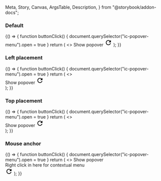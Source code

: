   Meta,
  Story,
  Canvas,
  ArgsTable,
  Description,
} from "@storybook/addon-docs";

<Meta title="React Components/Popover menu" component={IcPopoverMenu} />

<Description markdown={readme} />
<Description markdown={menuItemReadme} />
<Description markdown={menuGroupReadme} />

### Default

<Canvas>
  <Story name="Default">
    {() => {
        function buttonClick() {
            document.querySelector("ic-popover-menu").open = true
        }
        return (
            <>
                <IcButton id="button-1" onClick={buttonClick}>Show popover</IcButton>
                <IcPopoverMenu anchor="button-1" aria-label="popover">
                    <IcMenuItem label="Copy code" disabled />
                    <IcMenuGroup label="View">
                        <IcMenuItem label="Zoom in" keyboardShortcut="Cmd+" />
                        <IcMenuItem label="Zoom out" keyboardShortcut="Cmd-" />
                    </IcMenuGroup>
                    <IcMenuItem label="Actions" submenuTriggerFor="abc" />
                </IcPopoverMenu>
                <IcPopoverMenu submenuId="abc">
                    <IcMenuItem label="Edit" />
                    <IcMenuItem label="Find" submenuTriggerFor="abc123" />
                    <IcMenuItem label="Delete" variant="destructive"/>
                </IcPopoverMenu>
                <IcPopoverMenu submenuId="abc123">
                    <IcMenuItem label="Search the web" description="This will search the web to find the thing you are looking for." />
                    <IcMenuItem label="Find..." />
                    <IcMenuItem label="Find icons">
                        <svg
                            slot="icon"
                            xmlns="http://www.w3.org/2000/svg"
                            height="24px"
                            viewBox="0 0 24 24"
                            width="24px"
                        >
                            <path d="M0 0h24v24H0V0z" fill="none" />
                            <path
                            d="M17.65 6.35C16.2 4.9 14.21 4 12 4c-4.42 0-7.99 3.58-7.99 8s3.57 8 7.99 8c3.73 0 6.84-2.55 7.73-6h-2.08c-.82 2.33-3.04 4-5.65 4-3.31 0-6-2.69-6-6s2.69-6 6-6c1.66 0 3.14.69 4.22 1.78L13 11h7V4l-2.35 2.35z"
                            />
                        </svg>
                    </IcMenuItem>
                    <IcMenuItem label="Show found results" variant="toggle"/>
                </IcPopoverMenu>
            </>
        );
    }}
  </Story>
</Canvas>

### Left placement

<Canvas>
  <Story name="Left placement">
    {() => {
        function buttonClick() {
            document.querySelector("ic-popover-menu").open = true
        }
        return (
            <>
                <div  style={{marginLeft: "1000px"}}>
                    <IcButton id="button-1" onClick={buttonClick}>Show popover</IcButton>
                    <IcPopoverMenu anchor="button-1" aria-label="popover">
                        <IcMenuItem label="Copy code" disabled />
                        <IcMenuGroup label="View">
                            <IcMenuItem label="Zoom in" keyboardShortcut="Cmd+" />
                            <IcMenuItem label="Zoom out" keyboardShortcut="Cmd-" />
                        </IcMenuGroup>
                        <IcMenuItem label="Actions" submenuTriggerFor="abc" />
                    </IcPopoverMenu>
                    <IcPopoverMenu submenuId="abc">
                        <IcMenuItem label="Edit" />
                        <IcMenuItem label="Find" submenuTriggerFor="abc123" />
                        <IcMenuItem label="Delete" variant="destructive"/>
                    </IcPopoverMenu>
                    <IcPopoverMenu submenuId="abc123">
                        <IcMenuItem label="Search the web" description="This will search the web to find the thing you are looking for." />
                        <IcMenuItem label="Find..." />
                        <IcMenuItem label="Find icons">
                            <svg
                                slot="icon"
                                xmlns="http://www.w3.org/2000/svg"
                                height="24px"
                                viewBox="0 0 24 24"
                                width="24px"
                            >
                                <path d="M0 0h24v24H0V0z" fill="none" />
                                <path
                                d="M17.65 6.35C16.2 4.9 14.21 4 12 4c-4.42 0-7.99 3.58-7.99 8s3.57 8 7.99 8c3.73 0 6.84-2.55 7.73-6h-2.08c-.82 2.33-3.04 4-5.65 4-3.31 0-6-2.69-6-6s2.69-6 6-6c1.66 0 3.14.69 4.22 1.78L13 11h7V4l-2.35 2.35z"
                                />
                            </svg>
                        </IcMenuItem>
                        <IcMenuItem label="Show found results" variant="toggle"/>
                    </IcPopoverMenu>
                </div>
            </>
        );
    }}  
  </Story>
</Canvas>

### Top placement

<Canvas>
  <Story name="Top placement">
    {() => {
        function buttonClick() {
            document.querySelector("ic-popover-menu").open = true
        }
        return (
            <>
                <div  style={{marginTop: "540px"}}>
                    <IcButton id="button-1" onClick={buttonClick}>Show popover</IcButton>
                    <IcPopoverMenu anchor="button-1" aria-label="popover">
                        <IcMenuItem label="Copy code" disabled />
                        <IcMenuGroup label="View">
                            <IcMenuItem label="Zoom in" keyboardShortcut="Cmd+" />
                            <IcMenuItem label="Zoom out" keyboardShortcut="Cmd-" />
                        </IcMenuGroup>
                        <IcMenuItem label="Actions" submenuTriggerFor="abc" />
                    </IcPopoverMenu>
                    <IcPopoverMenu submenuId="abc">
                        <IcMenuItem label="Edit" />
                        <IcMenuItem label="Find" submenuTriggerFor="abc123" />
                        <IcMenuItem label="Delete" variant="destructive"/>
                    </IcPopoverMenu>
                    <IcPopoverMenu submenuId="abc123">
                        <IcMenuItem label="Search the web" description="This will search the web to find the thing you are looking for." />
                        <IcMenuItem label="Find..." />
                        <IcMenuItem label="Find icons">
                            <svg
                                slot="icon"
                                xmlns="http://www.w3.org/2000/svg"
                                height="24px"
                                viewBox="0 0 24 24"
                                width="24px"
                            >
                                <path d="M0 0h24v24H0V0z" fill="none" />
                                <path
                                d="M17.65 6.35C16.2 4.9 14.21 4 12 4c-4.42 0-7.99 3.58-7.99 8s3.57 8 7.99 8c3.73 0 6.84-2.55 7.73-6h-2.08c-.82 2.33-3.04 4-5.65 4-3.31 0-6-2.69-6-6s2.69-6 6-6c1.66 0 3.14.69 4.22 1.78L13 11h7V4l-2.35 2.35z"
                                />
                            </svg>
                        </IcMenuItem>
                        <IcMenuItem label="Show found results" variant="toggle"/>
                    </IcPopoverMenu>
                </div>
            </>
        );
    }}
  </Story>
</Canvas>

### Mouse anchor

<Canvas>
  <Story name="Mouse anchor">
    {() => {
        function buttonClick() {
            document.querySelector("ic-popover-menu").open = true
        }
        return (
            <>
                <IcButton id="button-1" onClick={buttonClick}>Show popover</IcButton>
                <div id="contextual-area" style={{margin: '40px', width: '650px', height: '450px', backgroundColor: 'lightgreen', border: '2px solid green'}}>    
                    <div style={{textAlign: 'center', margin: '20px'}}>Right click in here for contextual menu</div>    
                </div>
                <IcPopoverMenu anchor="button-1" click-event-ele="contextual-area" open-on-mouse-event-button-press aria-label="popover">
                    <IcMenuItem label="Copy code" disabled />
                    <IcMenuGroup label="View">
                        <IcMenuItem label="Zoom in" keyboardShortcut="Cmd+" />
                        <IcMenuItem label="Zoom out" keyboardShortcut="Cmd-" />
                    </IcMenuGroup>
                    <IcMenuItem label="Actions" submenuTriggerFor="abc" />
                </IcPopoverMenu>
                <IcPopoverMenu submenuId="abc">
                    <IcMenuItem label="Edit" />
                    <IcMenuItem label="Find" submenuTriggerFor="abc123" />
                    <IcMenuItem label="Delete" variant="destructive"/>
                </IcPopoverMenu>
                <IcPopoverMenu submenuId="abc123">
                    <IcMenuItem label="Search the web" description="This will search the web to find the thing you are looking for." />
                    <IcMenuItem label="Find..." />
                    <IcMenuItem label="Find icons">
                        <svg
                            slot="icon"
                            xmlns="http://www.w3.org/2000/svg"
                            height="24px"
                            viewBox="0 0 24 24"
                            width="24px"
                        >
                            <path d="M0 0h24v24H0V0z" fill="none" />
                            <path
                            d="M17.65 6.35C16.2 4.9 14.21 4 12 4c-4.42 0-7.99 3.58-7.99 8s3.57 8 7.99 8c3.73 0 6.84-2.55 7.73-6h-2.08c-.82 2.33-3.04 4-5.65 4-3.31 0-6-2.69-6-6s2.69-6 6-6c1.66 0 3.14.69 4.22 1.78L13 11h7V4l-2.35 2.35z"
                            />
                        </svg>
                    </IcMenuItem>
                    <IcMenuItem label="Show found results" variant="toggle"/>
                </IcPopoverMenu>
            </>
        );
    }}
  </Story>
</Canvas>
